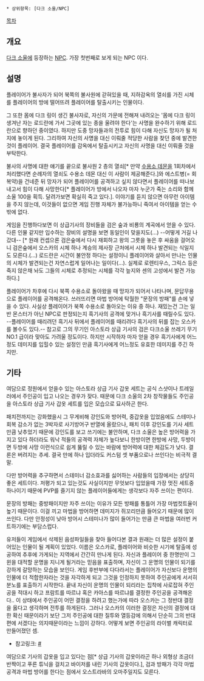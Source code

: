  * 상위항목: [다크 소울/NPC]

[[목차]]

== 개요 ==
[[다크 소울]]에 등장하는 [[NPC]]. 가장 첫번째로 보게 되는 NPC 이다.

== 설명 ==
플레이어가 불사자가 되어 북쪽의 불사원에 갇혀있을 때, 지하감옥의 열쇠를 가진 시체를 플레이어의 방에 떨어뜨려 플레이어를 탈출시키는 인물이다.

그 또한 몸에 다크 링이 생긴 불사자로, 자신의 가문에 전해져 내려오는 '몸에 다크 링이 생겨난 자는 로드란에 가서 그곳에 있는 종을 울려야 한다'는 사명을 완수하기 위해 로드란으로 향하던 중이였다. 하지만 도중 망자들과의 전투로 힘이 다해 자신도 망자가 될 처지에 놓이게 된다. 그리하여 자신의 사명을 대신 이뤄줄 적당한 사람을 찾던 중에 발견한 것이 플레이어. 결국 플레이어를 감옥에서 탈출시키고 자신의 사명을 대신 이뤄줄 것을 부탁한다.

불사의 사명에 대한 얘기를 끝으로 불사원 2 층의 열쇠[* 만약 [[수용소 데몬]]을 1회차에서 처리했다면 순례자의 열쇠도 수용소 데몬 대신 이 사람이 제공해준다.]와 에스트병(= 회복약)을 건네준 뒤 망자가 되어 플레이어를 공격하고 싶지 않다면서 플레이어를 떠나보내고서 힘이 다해 사망한다[* 플레이어가 방에서 나오자 마자 누군가 죽는 소리와 함께 소울 100을 획득. 달려가보면 확실히 죽고 있다.]. 이야기를 듣지 않으면 아무런 아이템을 주지 않는데, 이것들이 없으면 게임 진행 자체가 불가능하니 죽여서 아이템을 얻는 수 밖에 없다.

게임을 진행하다보면 이 상급기사의 장비들을 검은 숲과 비룡의 계곡에서 얻을 수 있다. 다른 인물 같지만 입수하는 장비의 설명을 보면 동일인이 맞을지도(...) --어떻게 거길 나갔대-- [* 원래 컨셉으론 검은숲에서 다시 재회하고 왕의 그릇을 놓은 후 싸움을 걸어오니 검은숲에서 오스카의 시체 하나 계승의 제사장 근처에서 시체 하나 발견되는 식일지도 모른다.(...) 로드란은 시간이 불안정 하다는 설정이니 플레이어와 살아서 만나는 인물의 시체가 발견되는건 자연스럽게 일어나는 일이다(...). 실제로 로렌티우스, 그릭스 등은 죽지 않은채 놔도 그들의 시체로 추정되는 시체를 각각 늪지와 센의 고성에서 발견 가능하다.] 

플레이어가 차후에 다시 북쪽 수용소로 돌아왔을 때 망자가 되어서 나타나며, 문답무용으로 플레이어를 공격해온다. 쓰러뜨리면 마법 방어에 탁월한 "문장의 방패"를 손에 넣을 수 있다. 사실상 플레이어가 북쪽 수용소로 돌아오는 이유 중 하나. 재밌는건 그는 일반 몬스터가 아닌 NPC로 판정되는지 흑기사의 공격에 맞거나 흑기사를 때릴수도 있다. --플레이어를 때리려던 흑기사 뒤에서 플레이어를 때리려다 흑기사의 뒤를 잡는 오스카를 볼수도 있다.-- 참고로 그의 무기인 아스토라 상급 기사의 검은 다크소울 쓰레기 무기 NO.1 급이라 맞아도 가려울 정도이다. 하지만 시작하자 마자 얻을 경우 흑기사에게 어느정도 데미지를 입힐수 있는 설정인 만큼 흑기사에게 어느정도 유효한 데미지를 주긴 하지만.

== 기타 ==
여담으로 정원에서 얻을수 있는 아스토라 상급 기사 갑옷 세트는 공식 스샷이나 트레일러에서 주인공이 입고 나오는 경우가 잦다. 때문에 다크 소울의 2차 창작물들도 주인공을 아스토라 상급 기사 갑옷 세트를 입은 모습으로 묘사하곤 한다.

패치전까지는 강화했을시 그 무게비해 강인도와 방어력, 중갑옷을 입었음에도 스테미나 회복 감소가 없는 3박자로 사기방어구 반열에 올랐으나, 패치 이후 강인도를 기사 세트만큼 낮추었기 때문에 강인도를 보고 쓰기에는 불안하며, 다크 소울은 높은 방어력을 가지고 있다 하더라도 워낙 적들의 공격력 자체가 높다보니 한방이면 한방에 사망, 두방이면 두방에 사망 이런식으로 쉽게 뚫릴 수 있는 바람에 방어력에 대한 체감도가 낮다. 결론은 버려지는 추세. 결국 만에 하나 입더라도 커스텀 셋 부품으로나 쓰인다는 비극적 결말.

다만 방어력을 추구하면서 스테미너 감소효과를 싫어하는 사람들의 입장에서는 상당히 좋은 세트이다. 저평가 되고 있는것도 사실이지만 무엇보다 입었을때 가장 멋진 세트중 하나이기 때문에 PVP를 즐기지 않는 플레이어들에게는 생각보다 자주 쓰이는 편이다.  

문장의 방패는 중방패이지만 자주 쓰이는 이유가 모든 방패를 통틀어 가장 마법컷트율이 높기 때문이다. 이걸 끼고 마법을 방어하면 데미지가 쥐꼬리만큼 들어오기 때문에 많이 쓰인다. 다만 안정성이 낮아 방어시 스테미나가 많이 들어가는 만큼 큰 마법을 여러번 커트하기에는 부담스럽다.

유저들이 게임에서 삭제된 음성파일들을 찾아 들어다본 결과 원래는 더 많은 설정이 붙어있는 인물이 될 계획이 있었다. 이름은 오스카로, 플레이어와 비슷한 시기에 탈출에 성공하여 추후에 가게되는 지역에서 간간히 만나게 된다. 자신과 플레이어 중 한명만이 그윈을 대적할 운명을 지니게 될거라는 믿음을 표출하며, 자신이 그 운명의 인물이 되기를 강하게 갈망하는 모습을 보인다. 게임 후반부에 다다라서는 플레이어가 자신보다 운명의 인물에 더 적합한자라는 것을 자각하게 되고 그것을 인정하지 못하여 주인공에게 서서히 분노를 표출하기 시작한다. 끝내 자신이 운명의 인물이 되리라는 집착에 사로잡혀 주인공을 적대시 하고 프람트를 따르냐 혹은 카아스를 따르냐를 결정한 주인공을 공격해온다.. 이 상태에서 주인공이 어떤 결정을 하려고 했는가에 따라 오스카는 그 정반대 결정을 옳다고 생각하며 전투를 하게된다. 그러나 오스카의 이러한 결정은 자신의 결정에 대한 확신 때문이라기 보단 그저 주인공에 대한 질투와 열등감에 의해서 단순히 그의 반대편에 서겠다는 의지때문이라는 느낌이 강하다. 어떻게 보면 주인공의 라이벌 캐릭터로 만들어졌던 셈.  

* 참고링크: [http://www.youtube.com/watch?v=5RkLstvjmUk #]

여담으로 기사의 갑옷을 입고 있다는 점[* 상급 기사의 갑옷이라곤 하나 외형상 조금더 반짝이고 푸른 튜닉을 걸치고 바이저를 내린 기사의 갑옷이다.], 검과 방패가 각각 마법 공격과 마법 방어를 한다는 점에서 오스트라바의 오마주일지도 모른다.
